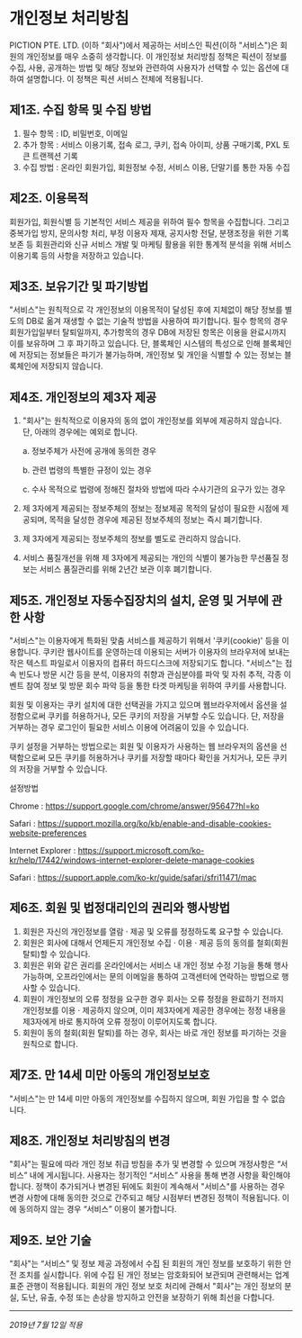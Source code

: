 # 개인정보 처리방침

PICTION PTE. LTD. (이하 "회사")에서 제공하는 서비스인 픽션(이하 "서비스")은 회원의 개인정보를 매우 소중히 생각합니다. 이 개인정보 처리방침 정책은 픽션이 정보를 수집, 사용, 공개하는 방법 및 해당 정보와 관련하여 사용자가 선택할 수 있는 옵션에 대하여 설명합니다. 이 정책은 픽션 서비스 전체에 적용됩니다.



## 제1조. 수집 항목 및 수집 방법

1. 필수 항목 : ID, 비밀번호, 이메일
2. 추가 항목 : 서비스 이용기록, 접속 로그, 쿠키, 접속 아이피, 상품 구매기록, PXL 토큰 트랜젝션 기록
3. 수집 방법 : 온라인 회원가입, 회원정보 수정, 서비스 이용, 단말기를 통한 자동 수집



## 제2조. 이용목적

회원가입, 회원식별 등 기본적인 서비스 제공을 위하여 필수 항목을 수집합니다. 그리고 중복가입 방지, 문의사항 처리, 부정 이용자 제재, 공지사항 전달, 분쟁조정을 위한 기록보존 등 회원관리와 신규 서비스 개발 및 마케팅 활용을 위한 통계적 분석을 위해 서비스 이용기록 등의 사항을 저장하고 있습니다.



## 제3조. 보유기간 및 파기방법

"서비스"는 원칙적으로 각 개인정보의 이용목적이 달성된 후에 지체없이 해당 정보를 별도의 DB로 옮겨 재생할 수 없는 기술적 방법을 사용하여 파기합니다. 필수 항목의 경우 회원가입일부터 탈퇴일까지, 추가항목의 경우 DB에 저장된 항목은 이용을 완료시까지 이를 보유하며 그 후 파기하고 있습니다. 단, 블록체인 시스템의 특성으로 인해 블록체인에 저장되는 정보들은 파기가 불가능하며, 개인정보 및 개인을 식별할 수 있는 정보는 블록체인에 저장되지 않습니다.



## 제4조. 개인정보의 제3자 제공

1. "회사"는 원칙적으로 이용자의 동의 없이 개인정보를 외부에 제공하지 않습니다. 단, 아래의 경우에는 예외로 합니다.

   a. 정보주체가 사전에 공개에 동의한 경우

   b. 관련 법령의 특별한 규정이 있는 경우

   c. 수사 목적으로 법령에 정해진 절차와 방법에 따라 수사기관의 요구가 있는 경우

2. 제 3자에게 제공되는 정보주체의 정보는 정보제공 목적의 달성이 필요한 시점에 제공되며, 목적을 달성한 경우에 제공된 정보주체의 정보는 즉시 폐기합니다.

3. 제 3자에게 제공되는 정보주체의 정보를 별도로 관리하지 않습니다.

4. 서비스 품질개선을 위해 제 3자에게 제공되는 개인의 식별이 불가능한 무선품질 정보는 서비스 품질관리를 위해 2년간 보관 이후 폐기합니다.



## 제5조. 개인정보 자동수집장치의 설치, 운영 및 거부에 관한 사항

"서비스"는 이용자에게 특화된 맞춤 서비스를 제공하기 위해서 '쿠키(cookie)' 등을 이용합니다. 쿠키란 웹사이트를 운영하는데 이용되는 서버가 이용자의 브라우저에 보내는 작은 텍스트 파일로서 이용자의 컴퓨터 하드디스크에 저장되기도 합니다. "서비스"는 접속 빈도나 방문 시간 등을 분석, 이용자의 취향과 관심분야를 파악 및 자취 추적, 각종 이벤트 참여 정보 및 방문 회수 파악 등을 통한 타겟 마케팅을 위하여 쿠키를 사용합니다.

회원 및 이용자는 쿠키 설치에 대한 선택권을 가지고 있으며 웹브라우저에서 옵션을 설정함으로써 쿠키를 허용하거나, 모든 쿠키의 저장을 거부할 수도 있습니다. 단, 저장을 거부하는 경우 로그인이 필요한 서비스 이용에 어려움이 있을 수 있습니다.

쿠키 설정을 거부하는 방법으로는 회원 및 이용자가 사용하는 웹 브라우저의 옵션을 선택함으로써 모든 쿠키를 허용하거나 쿠키를 저장할 때마다 확인을 거치거나, 모든 쿠키의 저장을 거부할 수 있습니다.

설정방법

Chrome : https://support.google.com/chrome/answer/95647?hl=ko

Safari : https://support.mozilla.org/ko/kb/enable-and-disable-cookies-website-preferences

Internet Explorer : https://support.microsoft.com/ko-kr/help/17442/windows-internet-explorer-delete-manage-cookies

Safari : https://support.apple.com/ko-kr/guide/safari/sfri11471/mac



## 제6조. 회원 및 법정대리인의 권리와 행사방법

1. 회원은 자신의 개인정보를 열람 · 제공 및 오류를 정정하도록 요구할 수 있습니다.
2. 회원은 회사에 대해서 언제든지 개인정보 수집 · 이용 · 제공 등의 동의를 철회(회원 탈퇴)할 수 있습니다.
3. 회원은 위와 같은 권리를 온라인에서는 서비스 내 개인 정보 수정 기능을 통해 행사 가능하며, 오프라인에서는 문의 이메일을 통하여 고객센터에 연락하는 방법으로 행사할 수 있습니다.
4. 회원이 개인정보의 오류 정정을 요구한 경우 회사는 오류 정정을 완료하기 전까지 개인정보를 이용 · 제공하지 않으며, 이미 제3자에게 제공한 경우에는 정정 내용을 제3자에게 바로 통지하여 오류 정정이 이루어지도록 합니다.
5. 회원이 동의 철회(회원 탈퇴)를 하는 경우, 회사는 바로 개인 정보를 파기하는 것을 원칙으로 합니다.



## 제7조. 만 14세 미만 아동의 개인정보보호

"서비스"는 만 14세 미만 아동의 개인정보를 수집하지 않으며, 회원 가입을 할 수 없습니다.



## 제8조. 개인정보 처리방침의 변경

"회사"는 필요에 따라 개인 정보 취급 방침을 추가 및 변경할 수 있으며 개정사항은 “서비스” 내에 게시됩니다. 사용자는 정기적인 “서비스” 사용을 통해 변경 사항을 확인해야합니다. 정책이 추가되거나 변경된 뒤에도 회원이 계속해서 "서비스"를 사용하는 경우 변경 사항에 대해 동의한 것으로 간주되고 해당 시점부터 변경된 정책이 적용됩니다. 이에 동의하지 않는 경우 “서비스” 이용이 불가합니다.



## 제9조. 보안 기술

"회사"는 “서비스” 및 정보 제공 과정에서 수집 된 회원의 개인 정보를 보호하기 위한 안전 조치를 실시합니다. 위에 수집 된 개인 정보는 암호화되어 보관되며 관련해서는 업계 표준 관행이 적용됩니다. 회원의 개인 정보 보호 처리에 관해서 "회사"는 개인 정보의 분실, 도난, 유출, 수정 또는 손상을 방지하고 안전을 보장하기 위해 최선을 다합니다.

----

_2019년 7월 12일 적용_

